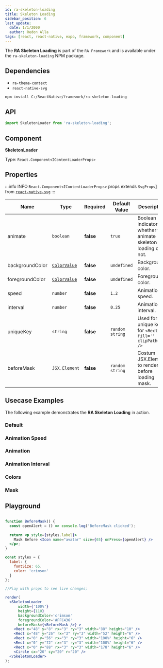 ```yaml
---
id: ra-skeleton-loading
title: Skeleton Loading
sidebar_position: 6
last_update:
  date: 1/1/2000
  author: Redon Alla
tags: [react, react-native, expo, framework, component]
---
```


The **RA Skeleton Loading** is part of the `RA Framework` and is available under the `ra-skeleton-loading` NPM package.

## Dependencies
- `ra-theme-context`
- `react-native-svg`


<Installation title="RA Skeleton Loading" />

```bash npm2yarn
npm install C:/ReactNative/framework/ra-skeleton-loading
```

## API

```jsx
import SkeletonLoader from 'ra-skeleton-loading';
```

## Component

**SkeletonLoader**

Type: `React.Component<IContentLoaderProps>`

## Properties

:::info INFO
`React.Component<IContentLoaderProps>` props extends `SvgProps`] from [`react-native-svg`](https://github.com/software-mansion/react-native-svg)
:::

|  Name   | Type | Required | Default Value | Description |
| -- | -- | -- | -- | -- |
| animate | `boolean` | **false** | `true` | Boolean indicator whether to animate skeleton loading or not. |
| backgroundColor | [`ColorValue`](https://reactnative.dev/docs/colors) | **false** | `undefined` | Background color. |
| foregroundColor | [`ColorValue`](https://reactnative.dev/docs/colors) | **false** | `undefined` | Foreground color. |
| speed | `number` | **false** | `1.2` | Animation speed. |
| interval | `number` | **false** | `0.25` | Animation interval. |
| uniqueKey | `string` | **false** | `random string` | Used for unique key for `<Rect fill='' clipPath='' />` |
| beforeMask | `JSX.Element` | **false** | `random string` | Costum JSX.Element to render before loading mask. |


## Usecase Examples

The following example demonstrates the **RA Skeleton Loading** in action.

### Default


<Default />

### Animation Speed


<AnimationSpeedExample />


### Animation


<AnimationExample />


### Animation Interval


<AnimationInterval />

### Colors


<Colors />

### Mask


<Mask />

## Playground

```jsx live noInline

function BeforeMask() {
  const openAlert = () => console.log('BeforeMask clicked');
    
  return <p style={styles.label}>
    Mask Before <Icon name="avatar" size={65} onPress={openAlert} />
  </p>;
}

const styles = {
  label: {
    fontSize: 65,
    color: 'crimson'
  }
};

//Play with props to see live changes;

render(
  <SkeletonLoader
      width={'100%'}
      height={110}
      backgroundColor='crimson'
      foregroundColor='#FFC436'
      beforeMask={<BeforeMask />} >
    <Rect x="48" y="8" rx="3" ry="3" width="88" height="10" />
    <Rect x="48" y="26" rx="3" ry="3" width="52" height="6" />
    <Rect x="0" y="56" rx="3" ry="3" width="100%" height="6" />
    <Rect x="0" y="72" rx="3" ry="3" width="100%" height="6" />
    <Rect x="0" y="88" rx="3" ry="3" width="178" height="6" />
    <Circle cx="20" cy="20" r="20" />
  </SkeletonLoader>
);
```